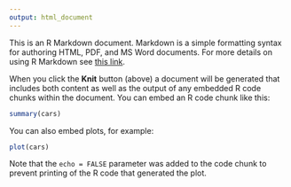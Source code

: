 ```yaml
---
output: html_document
---
```


This is an R Markdown document. Markdown is a simple formatting syntax for authoring HTML, PDF, and MS Word documents. For more details on using R Markdown see [this link](https://rmarkdown.rstudio.com/).

When you click the **Knit** button (above) a document will be generated that includes both content as well as the output of any embedded R code chunks within the document. You can embed an R code chunk like this:

```r
summary(cars)
```

You can also embed plots, for example:

```r
plot(cars)
```

Note that the `echo = FALSE` parameter was added to the code chunk to prevent printing of the R code that generated the plot.